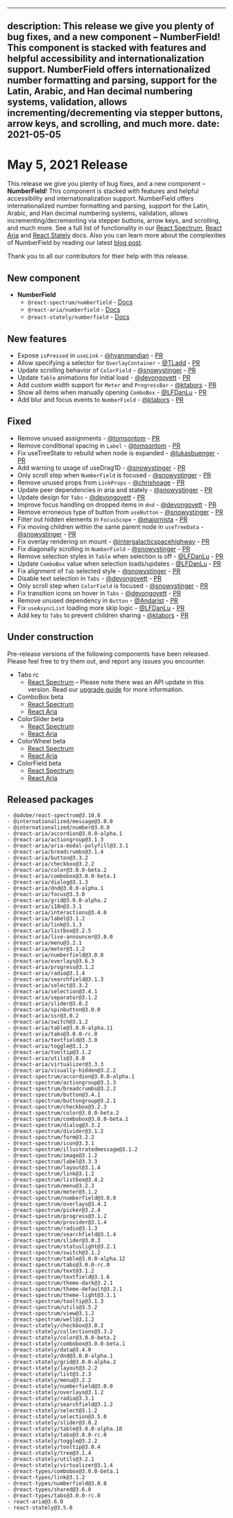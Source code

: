<!-- Copyright 2020 Adobe. All rights reserved.
This file is licensed to you under the Apache License, Version 2.0 (the "License");
you may not use this file except in compliance with the License. You may obtain a copy
of the License at http://www.apache.org/licenses/LICENSE-2.0
Unless required by applicable law or agreed to in writing, software distributed under
the License is distributed on an "AS IS" BASIS, WITHOUT WARRANTIES OR REPRESENTATIONS
OF ANY KIND, either express or implied. See the License for the specific language
governing permissions and limitations under the License. -->


---
description: This release we give you plenty of bug fixes, and a new component – NumberField! This component is stacked with features and helpful accessibility and internationalization support. NumberField offers internationalized number formatting and parsing, support for the Latin, Arabic, and Han decimal numbering systems, validation, allows incrementing/decrementing via stepper buttons, arrow keys, and scrolling, and much more.
date: 2021-05-05
---

# May 5, 2021 Release

This release we give you plenty of bug fixes, and a new component – **NumberField**! This component is stacked with features and helpful accessibility and internationalization support. NumberField offers internationalized number formatting and parsing, support for the Latin, Arabic, and Han decimal numbering systems, validation, allows incrementing/decrementing via stepper buttons, arrow keys, and scrolling, and much more. See a full list of functionality in our [React Spectrum](https://docs.watheia.app/react-spectrum/NumberField.html), [React Aria](https://docs.watheia.app/react-aria/useNumberField.html) and [React Stately](https://docs.watheia.app/react-stately/useNumberFieldState.html) docs. Also you can learn more about the complexities of NumberField by reading our latest [blog post](https://docs.watheia.app/blog/how-we-internationalized-our-numberfield.html).

Thank you to all our contributors for their help with this release.

## New component

- **NumberField**
    - `@react-spectrum/numberfield` - [Docs](https://docs.watheia.app/react-spectrum/NumberField.html)
    - `@react-aria/numberfield` - [Docs](https://docs.watheia.app/react-aria/useNumberField.html)
    - `@react-stately/numberfield` - [Docs](https://docs.watheia.app/react-stately/useNumberFieldState.html)

## New features

- Expose `isPressed` in `useLink` - [@hyanmandian](https://github.com/hyanmandian) - [PR](https://gitlab.com/watheia/spectrum/pull/1767)
- Allow specifying a selector for `OverlayContainer` - [@TLadd](https://github.com/TLadd) - [PR](https://gitlab.com/watheia/spectrum/pull/1013)
- Update scrolling behavior of `ColorField` - [@snowystinger](https://github.com/snowystinger) - [PR](https://gitlab.com/watheia/spectrum/pull/1654)
- Update `Table` animations for initial load - [@devongovett](https://github.com/devongovett) - [PR](https://gitlab.com/watheia/spectrum/pull/1789)
- Add custom width support for `Meter` and `ProgressBar` - [@ktabors](https://github.com/ktabors) - [PR](https://gitlab.com/watheia/spectrum/pull/1560)
- Show all items when manually opening `ComboBox` - [@LFDanLu](https://github.com/LFDanLu) - [PR](https://gitlab.com/watheia/spectrum/pull/1749)
- Add blur and focus events to `NumberField` - [@ktabors](https://github.com/ktabors) - [PR](https://gitlab.com/watheia/spectrum/pull/1738)

## Fixed

- Remove unused assignments - [@tomsontom](https://github.com/tomsontom) - [PR](https://gitlab.com/watheia/spectrum/pull/1745)
- Remove conditional spacing in `Label` - [@tomsontom](https://github.com/tomsontom) - [PR](https://gitlab.com/watheia/spectrum/pull/1733)
- Fix useTreeState to rebuild when node is expanded - [@lukasbuenger](https://github.com/lukasbuenger) - [PR](https://gitlab.com/watheia/spectrum/pull/1711)
- Add warning to usage of useDrag1D - [@snowystinger](https://github.com/snowystinger) - [PR](https://gitlab.com/watheia/spectrum/pull/1757)
- Only scroll step when `NumberField` is focused - [@snowystinger](https://github.com/snowystinger) - [PR](https://gitlab.com/watheia/spectrum/pull/1615)
- Remove unused props from `LinkProps` - [@chrishoage](https://github.com/chrishoage) - [PR](https://gitlab.com/watheia/spectrum/pull/1763)
- Update peer dependencies in aria and stately - [@snowystinger](https://github.com/snowystinger) - [PR](https://gitlab.com/watheia/spectrum/pull/1780)
- Update design for `Tabs` - [@devongovett](https://github.com/devongovett) - [PR](https://gitlab.com/watheia/spectrum/pull/1785)
- Improve focus handling on dropped items in `dnd` - [@devongovett](https://github.com/devongovett) - [PR](https://gitlab.com/watheia/spectrum/pull/1721)
- Remove erroneous type of button from `useButton` - [@snowystinger](https://github.com/snowystinger) - [PR](https://gitlab.com/watheia/spectrum/pull/1772)
- Filter out hidden elements in `FocusScope` - [@majornista](https://github.com/majornista) - [PR](https://gitlab.com/watheia/spectrum/pull/1493)
- Fix moving children within the same parent node in `useTreeData` - [@snowystinger](https://github.com/snowystinger) - [PR](https://gitlab.com/watheia/spectrum/pull/1465)
- Fix overlay rendering on mount - [@intergalacticspacehighway](https://github.com/intergalacticspacehighway) - [PR](https://gitlab.com/watheia/spectrum/pull/1695)
- Fix diagonally scrolling in `NumberField` - [@snowystinger](https://github.com/snowystinger) - [PR](https://gitlab.com/watheia/spectrum/pull/1802)
- Remove selection styles in `Table` when selection is off - [@LFDanLu](https://github.com/LFDanLu) - [PR](https://gitlab.com/watheia/spectrum/pull/1787)
- Update `ComboBox` value when selection loads/updates - [@LFDanLu](https://github.com/LFDanLu) - [PR](https://gitlab.com/watheia/spectrum/pull/1683)
- Fix alignment of `Tab` selected style - [@snowystinger](https://github.com/snowystinger) - [PR](https://gitlab.com/watheia/spectrum/pull/1821)
- Disable text selection in `Tabs` - [@devongovett](https://github.com/devongovett) - [PR](https://gitlab.com/watheia/spectrum/pull/1822)
- Only scroll step when `ColorField` is focused - [@snowystinger](https://github.com/snowystinger) - [PR](https://gitlab.com/watheia/spectrum/pull/1823)
- Fix transition icons on hover in `Tabs` - [@devongovett](https://github.com/devongovett) - [PR](https://gitlab.com/watheia/spectrum/pull/1827)
- Remove unused dependency in `Button` - [@Andarist](https://github.com/Andarist) - [PR](https://gitlab.com/watheia/spectrum/pull/1828)
- Fix `useAsyncList` loading more skip logic - [@LFDanLu](https://github.com/LFDanLu) - [PR](http://gitlab.com/watheia/spectrum/pull/1829/)
- Add key to `Tabs` to prevent children sharing - [@ktabors](https://github.com/ktabors) - [PR](https://gitlab.com/watheia/spectrum/pull/1836)

## Under construction

Pre-release versions of the following components have been released. Please feel free to try them out, and report any issues you encounter.

- Tabs rc
    - [React Spectrum](https://docs.watheia.app/react-spectrum/Tabs.html) – Please note there was an API update in this version. Read our [upgrade guide](https://gist.github.com/devongovett/86f49cf669b4178d03fcd73c50a2cc4a) for more information.
- ComboBox beta
    - [React Spectrum](https://docs.watheia.app/react-spectrum/ColorSlider.html)
    - [React Aria](https://docs.watheia.app/react-aria/useColorSlider.html)
- ColorSlider beta
    - [React Spectrum](https://docs.watheia.app/react-spectrum/ColorSlider.html)
    - [React Aria](https://docs.watheia.app/react-aria/useColorSlider.html)
- ColorWheel beta
    - [React Spectrum](https://docs.watheia.app/react-spectrum/ColorWheel.html)
    - [React Aria](https://docs.watheia.app/react-aria/useColorWheel.html)
- ColorField beta
    - [React Spectrum](https://docs.watheia.app/react-spectrum/ColorField.html)
    - [React Aria](https://docs.watheia.app/react-aria/useColorField.html)

## Released packages

```
- @adobe/react-spectrum@3.10.0
- @internationalized/message@3.0.0
- @internationalized/number@3.0.0
- @react-aria/accordion@3.0.0-alpha.1
- @react-aria/actiongroup@3.1.3
- @react-aria/aria-modal-polyfill@3.3.1
- @react-aria/breadcrumbs@3.1.4
- @react-aria/button@3.3.2
- @react-aria/checkbox@3.2.2
- @react-aria/color@3.0.0-beta.2
- @react-aria/combobox@3.0.0-beta.1
- @react-aria/dialog@3.1.3
- @react-aria/dnd@3.0.0-alpha.1
- @react-aria/focus@3.3.0
- @react-aria/grid@3.0.0-alpha.2
- @react-aria/i18n@3.3.1
- @react-aria/interactions@3.4.0
- @react-aria/label@3.1.2
- @react-aria/link@3.1.3
- @react-aria/listbox@3.2.5
- @react-aria/live-announcer@3.0.0
- @react-aria/menu@3.2.1
- @react-aria/meter@3.1.2
- @react-aria/numberfield@3.0.0
- @react-aria/overlays@3.6.3
- @react-aria/progress@3.1.2
- @react-aria/radio@3.1.4
- @react-aria/searchfield@3.1.3
- @react-aria/select@3.3.2
- @react-aria/selection@3.4.1
- @react-aria/separator@3.1.2
- @react-aria/slider@3.0.2
- @react-aria/spinbutton@3.0.0
- @react-aria/ssr@3.0.2
- @react-aria/switch@3.1.2
- @react-aria/table@3.0.0-alpha.11
- @react-aria/tabs@3.0.0-rc.0
- @react-aria/textfield@3.3.0
- @react-aria/toggle@3.1.3
- @react-aria/tooltip@3.1.2
- @react-aria/utils@3.8.0
- @react-aria/virtualizer@3.3.3
- @react-aria/visually-hidden@3.2.2
- @react-spectrum/accordion@3.0.0-alpha.1
- @react-spectrum/actiongroup@3.1.3
- @react-spectrum/breadcrumbs@3.2.2
- @react-spectrum/button@3.4.1
- @react-spectrum/buttongroup@3.2.1
- @react-spectrum/checkbox@3.2.3
- @react-spectrum/color@3.0.0-beta.2
- @react-spectrum/combobox@3.0.0-beta.1
- @react-spectrum/dialog@3.3.2
- @react-spectrum/divider@3.1.2
- @react-spectrum/form@3.2.2
- @react-spectrum/icon@3.3.1
- @react-spectrum/illustratedmessage@3.1.2
- @react-spectrum/image@3.1.2
- @react-spectrum/label@3.3.3
- @react-spectrum/layout@3.1.4
- @react-spectrum/link@3.1.2
- @react-spectrum/listbox@3.4.2
- @react-spectrum/menu@3.2.3
- @react-spectrum/meter@3.1.2
- @react-spectrum/numberfield@3.0.0
- @react-spectrum/overlays@3.4.1
- @react-spectrum/picker@3.2.4
- @react-spectrum/progress@3.1.2
- @react-spectrum/provider@3.1.4
- @react-spectrum/radio@3.1.3
- @react-spectrum/searchfield@3.1.4
- @react-spectrum/slider@3.0.3
- @react-spectrum/statuslight@3.2.1
- @react-spectrum/switch@3.1.2
- @react-spectrum/table@3.0.0-alpha.12
- @react-spectrum/tabs@3.0.0-rc.0
- @react-spectrum/text@3.1.2
- @react-spectrum/textfield@3.1.6
- @react-spectrum/theme-dark@3.2.1
- @react-spectrum/theme-default@3.2.1
- @react-spectrum/theme-light@3.1.1
- @react-spectrum/tooltip@3.1.3
- @react-spectrum/utils@3.5.2
- @react-spectrum/view@3.1.2
- @react-spectrum/well@3.1.2
- @react-stately/checkbox@3.0.2
- @react-stately/collections@3.3.2
- @react-stately/color@3.0.0-beta.2
- @react-stately/combobox@3.0.0-beta.1
- @react-stately/data@3.4.0
- @react-stately/dnd@3.0.0-alpha.1
- @react-stately/grid@3.0.0-alpha.2
- @react-stately/layout@3.2.2
- @react-stately/list@3.2.3
- @react-stately/menu@3.2.2
- @react-stately/numberfield@3.0.0
- @react-stately/overlays@3.1.2
- @react-stately/radio@3.3.1
- @react-stately/searchfield@3.1.2
- @react-stately/select@3.1.2
- @react-stately/selection@3.5.0
- @react-stately/slider@3.0.2
- @react-stately/table@3.0.0-alpha.10
- @react-stately/tabs@3.0.0-rc.0
- @react-stately/toggle@3.2.2
- @react-stately/tooltip@3.0.4
- @react-stately/tree@3.1.4
- @react-stately/utils@3.2.1
- @react-stately/virtualizer@3.1.4
- @react-types/combobox@3.0.0-beta.1
- @react-types/link@3.1.2
- @react-types/numberfield@3.0.0
- @react-types/shared@3.6.0
- @react-types/tabs@3.0.0-rc.0
- react-aria@3.6.0
- react-stately@3.5.0
```
